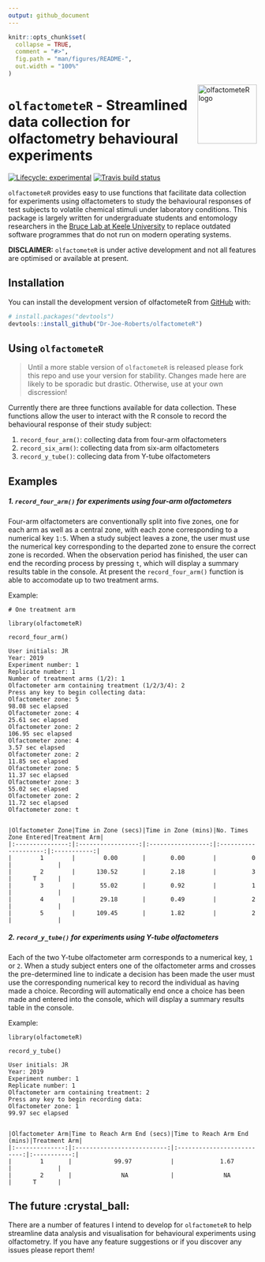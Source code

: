```yaml
---
output: github_document
---
```


<!-- README.md is generated from README.Rmd. Please edit that file -->

```r
knitr::opts_chunk$set(
  collapse = TRUE,
  comment = "#>",
  fig.path = "man/figures/README-",
  out.width = "100%"
)
```
<img width="120px" alt="olfactometeR logo" align="right" src="man/figures/logo.png">

# `olfactometeR` - Streamlined data collection for olfactometry behavioural experiments

<!-- badges: start -->
[![Lifecycle: experimental](https://img.shields.io/badge/lifecycle-experimental-orange.svg)](https://www.tidyverse.org/lifecycle/#experimental)
[![Travis build status](https://travis-ci.org/Dr-Joe-Roberts/olfactometeR.svg?branch=master)](https://travis-ci.org/Dr-Joe-Roberts/olfactometeR)
<!-- badges: end -->

`olfactometeR` provides easy to use functions that facilitate data collection for experiments using olfactometers to study the behavioural responses of test subjects to volatile chemical stimuli under laboratory conditions. This package is largely written for undergraduate students and entomology researchers in the [Bruce Lab at Keele University](https://www.keele.ac.uk/lifesci/ourpeople/tobybruce/#research-and-scholarship) to replace outdated software programmes that do not run on modern operating systems. 

**DISCLAIMER:** `olfactometeR` is under active development and not all features are optimised or available at present. 

## Installation

You can install the development version of olfactometeR from [GitHub](https://github.com/) with:

``` r
# install.packages("devtools")
devtools::install_github("Dr-Joe-Roberts/olfactometeR")
```
## Using `olfactometeR`

> Until a more stable version of `olfactometeR` is released please fork this repo and use your version for stability. Changes made here are likely to be sporadic but drastic. Otherwise, use at your own discression! 

Currently there are three functions available for data collection. These functions allow the user to interact with the R console to record the behavioural response of their study subject:

1. `record_four_arm()`: collecting data from four-arm olfactometers
2. `record_six_arm()`: collecting data from six-arm olfactometers
3. `record_y_tube()`: collecing data from Y-tube olfactometers


## Examples

##### 1. `record_four_arm()` for experiments using four-arm olfactometers

Four-arm olfactometers are conventionally split into five zones, one for each arm as well as a central zone, with each zone corresponding to a numerical key `1:5`. When a study subject leaves a zone, the user must use the numerical key corresponding to the departed zone to ensure the correct zone is recorded. When the observation period has finished, the user can end the recording process by pressing `t`, which will display a summary results table in the console. At present the `record_four_arm()` function is able to accomodate up to two treatment arms.

Example:

```
# One treatment arm

library(olfactometeR)

record_four_arm()

User initials: JR
Year: 2019
Experiment number: 1
Replicate number: 1
Number of treatment arms (1/2): 1
Olfactometer arm containing treatment (1/2/3/4): 2
Press any key to begin collecting data:
Olfactometer zone: 5
98.08 sec elapsed
Olfactometer zone: 4
25.61 sec elapsed
Olfactometer zone: 2
106.95 sec elapsed
Olfactometer zone: 4
3.57 sec elapsed
Olfactometer zone: 2
11.85 sec elapsed
Olfactometer zone: 5
11.37 sec elapsed
Olfactometer zone: 3
55.02 sec elapsed
Olfactometer zone: 2
11.72 sec elapsed
Olfactometer zone: t


|Olfactometer Zone|Time in Zone (secs)|Time in Zone (mins)|No. Times Zone Entered|Treatment Arm|
|:---------------:|:-----------------:|:-----------------:|:--------------------:|:-----------:|
|        1        |        0.00       |       0.00        |          0           |             |
|        2        |      130.52       |       2.18        |          3           |      T      |
|        3        |       55.02       |       0.92        |          1           |             |
|        4        |       29.18       |       0.49        |          2           |             |
|        5        |      109.45       |       1.82        |          2           |             |
```

##### 2. `record_y_tube()` for experiments using Y-tube olfactometers

Each of the two Y-tube olfactometer arm corresponds to a numerical key, `1` or `2`. When a study subject enters one of the olfactometer arms and crosses the pre-determined line to indicate a decision has been made the user must use the corresponding numerical key to record the individual as having made a choice. Recording will automatically end once a choice has been made and entered into the console, which will display a summary results table in the console.

Example:

```
library(olfactometeR)

record_y_tube()

User initials: JR
Year: 2019
Experiment number: 1
Replicate number: 1
Olfactometer arm containing treatment: 2
Press any key to begin recording data:
Olfactometer zone: 1
99.97 sec elapsed


|Olfactometer Arm|Time to Reach Arm End (secs)|Time to Reach Arm End (mins)|Treatment Arm|
|:--------------:|:--------------------------:|:--------------------------:|:-----------:|
|        1       |            99.97           |             1.67           |             |
|        2       |              NA            |              NA            |      T      |
```

## The future :crystal_ball:

There are a number of features I intend to develop for `olfactometeR` to help streamline data analysis and visualisation for behavioural experiments using olfactometry. If you have any feature suggestions or if you discover any issues please report them! 
